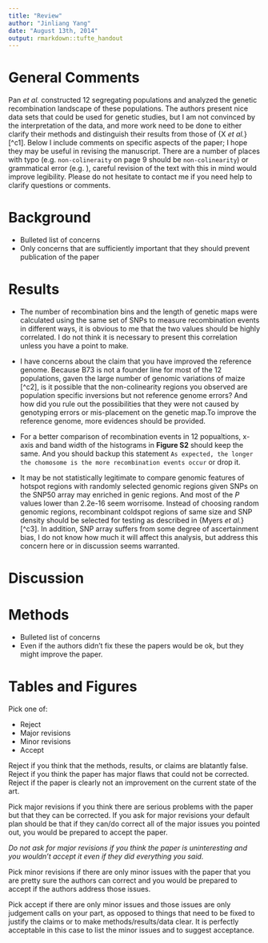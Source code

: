 ```yaml
---
title: "Review"
author: "Jinliang Yang"
date: "August 13th, 2014"
output: rmarkdown::tufte_handout
---
```


# General Comments

Pan _et al._ constructed 12 segregating populations and analyzed the genetic recombination landscape of these populations. The authors present nice data sets that could be used for genetic studies, but I am not convinced by the interpretation of the data, and more work need to be done to either clarify their methods and distinguish their results from those of {X _et al._}[^c1]. Below I include comments on specific aspects of the paper; I hope they may be useful in revising the manuscript. There are a number of places with typo (e.g. `non-colineraity` on page 9 should be `non-colinearity`) or grammatical error (e.g. ), careful revision of the text with this in mind would improve legibility. Please do not hesitate to contact me if you need help to clarify questions or comments. 


# Background

* Bulleted list of concerns
* Only concerns that are sufficiently important that they should prevent publication of the paper


# Results

* The number of recombination bins and the length of genetic maps were calculated using the same set of SNPs to measure recombination events in different ways, it is obvious to me that the two values should be highly correlated. I do not think it is necessary to present this correlation unless you have a point to make.

* I have concerns about the claim that you have improved the reference genome. Because B73 is not a founder line for most of the 12 populations, gaven the large number of genomic variations of maize [^c2], is it possible that the non-colinearity regions you observed are population specific inversions but not reference genome errors? And how did you rule out the possibilities that they were not caused by genotyping errors or mis-placement on the genetic map.To improve the reference genome, more evidences should be provided. 

* For a better comparison of recombination events in 12 popualtions, x-axis and band width of the histograms in __Figure S2__ should keep the same. And you should backup this statement `As expected, the longer the chomosome is the more recombination events occur` or drop it.

* It may be not statistically legitimate to compare genomic features of hotspot regions with randomly selected genomic regions given SNPs on the SNP50 array may enriched in genic regions. And most of the _P_ values lower than 2.2e-16 seem worrisome. Instead of choosing random genomic regions, recombinant coldspot regions of same size and SNP density should be selected for testing as described in {Myers _et al._}[^c3]. In addition, SNP array suffers from some degree of ascertainment bias, I do not know how much it will affect this analysis, but address this concern here or in discussion seems warranted. 

# Discussion

# Methods

* Bulleted list of concerns
* Even if the authors didn't fix these the papers would be ok, but they might improve the paper. 


# Tables and Figures

Pick one of:

* Reject
* Major revisions
* Minor revisions
* Accept

Reject if you think that the methods, results, or claims are blatantly false. Reject if you think the paper has major flaws that could not be corrected. Reject if the paper is clearly not an improvement on the current state of the art. 

Pick major revisions if you think there are serious problems with the paper but that they can be corrected. If you ask for major revisions your default plan should be that if they can/do correct all of the major issues you pointed out, you would be prepared to accept the paper. 

*Do not ask for major revisions if you think the paper is uninteresting and you wouldn't accept it even if they did everything you said.*

Pick minor revisions if there are only minor issues with the paper that you are pretty sure the authors can correct and you would be prepared to accept if the authors address those issues.

Pick accept if there are only minor issues and those issues are only judgement calls on your part, as opposed to things that need to be fixed to justify the claims or to make methods/results/data clear. It is perfectly acceptable in this case to list the minor issues and to suggest acceptance.
